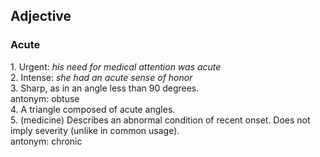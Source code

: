==Adjective==
===Acute===
1.  Urgent: ''his need for medical attention was acute''<br>
2.  Intense: ''she had an acute sense of honor''<br>
3.  Sharp, as in an angle less than 90 degrees.<br>
    antonym: obtuse <br>
4.  A triangle composed of acute angles.<br>
5.  (medicine) Describes an abnormal condition of recent onset. Does not imply severity (unlike in common usage).<br>
    antonym: chronic <br>